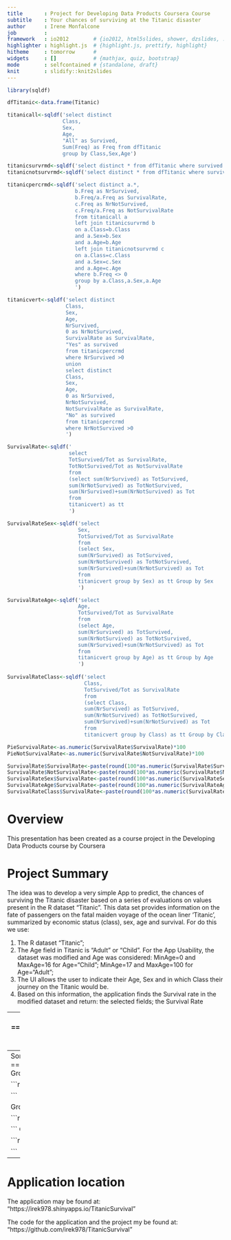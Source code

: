 ```yaml
---
title       : Project for Developing Data Products Coursera Course
subtitle    : Your chances of surviving at the Titanic disaster
author      : Irene Monfalcone
job         : 
framework   : io2012        # {io2012, html5slides, shower, dzslides, ...}
highlighter : highlight.js  # {highlight.js, prettify, highlight}
hitheme     : tomorrow      # 
widgets     : []            # {mathjax, quiz, bootstrap}
mode        : selfcontained # {standalone, draft}
knit        : slidify::knit2slides
---
```

```r
  
library(sqldf)

dfTitanic<-data.frame(Titanic)

titanicall<-sqldf('select distinct 
                  Class,
                  Sex,
                  Age,
                  "All" as Survived,
                  Sum(Freq) as Freq from dfTitanic
                  group by Class,Sex,Age')

titanicsurvrmd<-sqldf('select distinct * from dfTitanic where survived = "Yes"')
titanicnotsurvrmd<-sqldf('select distinct * from dfTitanic where survived = "No"')

titanicpercrmd<-sqldf('select distinct a.*, 
                      b.Freq as NrSurvived, 
                      b.Freq/a.Freq as SurvivalRate, 
                      c.Freq as NrNotSurvived, 
                      c.Freq/a.Freq as NotSurvivalRate
                      from titanicall a 
                      left join titanicsurvrmd b  
                      on a.Class=b.Class
                      and a.Sex=b.Sex 
                      and a.Age=b.Age
                      left join titanicnotsurvrmd c 
                      on a.Class=c.Class
                      and a.Sex=c.Sex 
                      and a.Age=c.Age
                      where b.Freq <> 0
                      group by a.Class,a.Sex,a.Age
                      ')

titanicvert<-sqldf('select distinct 
                   Class,
                   Sex,
                   Age,
                   NrSurvived,
                   0 as NrNotSurvived,
                   SurvivalRate as SurvivalRate,
                   "Yes" as survived
                   from titanicpercrmd 
                   where NrSurvived >0
                   union
                   select distinct 
                   Class,
                   Sex,
                   Age,
                   0 as NrSurvived,
                   NrNotSurvived,
                   NotSurvivalRate as SurvivalRate,
                   "No" as survived
                   from titanicpercrmd
                   where NrNotSurvived >0
                   ')

SurvivalRate<-sqldf(' 
                    select 
                    TotSurvived/Tot as SurvivalRate,
                    TotNotSurvived/Tot as NotSurvivalRate
                    from
                    (select sum(NrSurvived) as TotSurvived,
                    sum(NrNotSurvived) as TotNotSurvived,
                    sum(NrSurvived)+sum(NrNotSurvived) as Tot
                    from
                    titanicvert) as tt
                    ')

SurvivalRateSex<-sqldf('select 
                       Sex,
                       TotSurvived/Tot as SurvivalRate
                       from
                       (select Sex,
                       sum(NrSurvived) as TotSurvived,
                       sum(NrNotSurvived) as TotNotSurvived,
                       sum(NrSurvived)+sum(NrNotSurvived) as Tot
                       from
                       titanicvert group by Sex) as tt Group by Sex
                       ')

SurvivalRateAge<-sqldf('select 
                       Age,
                       TotSurvived/Tot as SurvivalRate
                       from
                       (select Age,
                       sum(NrSurvived) as TotSurvived,
                       sum(NrNotSurvived) as TotNotSurvived,
                       sum(NrSurvived)+sum(NrNotSurvived) as Tot
                       from
                       titanicvert group by Age) as tt Group by Age
                       ')
                           
SurvivalRateClass<-sqldf('select 
                         Class,
                         TotSurvived/Tot as SurvivalRate
                         from
                         (select Class,
                         sum(NrSurvived) as TotSurvived,
                         sum(NrNotSurvived) as TotNotSurvived,
                         sum(NrSurvived)+sum(NrNotSurvived) as Tot
                         from
                         titanicvert group by Class) as tt Group by Class')       

PieSurvivalRate<-as.numeric(SurvivalRate$SurvivalRate)*100
PieNotSurvivalRate<-as.numeric(SurvivalRate$NotSurvivalRate)*100

SurvivalRate$SurvivalRate<-paste(round(100*as.numeric(SurvivalRate$SurvivalRate),2), "%", sep="")
SurvivalRate$NotSurvivalRate<-paste(round(100*as.numeric(SurvivalRate$NotSurvivalRate),2), "%", sep="")
SurvivalRateSex$SurvivalRate<-paste(round(100*as.numeric(SurvivalRateSex$SurvivalRate),2), "%", sep="")
SurvivalRateAge$SurvivalRate<-paste(round(100*as.numeric(SurvivalRateAge$SurvivalRate),2), "%", sep="")
SurvivalRateClass$SurvivalRate<-paste(round(100*as.numeric(SurvivalRateClass$SurvivalRate),2), "%", sep="")

```
Overview
================

This presentation has been created as a course project in the Developing Data Products course by Coursera

Project Summary
================
The idea was to develop a very simple App to predict, the chances of surviving the Titanic disaster based on a series of evaluations on values present in the R dataset "Titanic".
This data set provides information on the fate of passengers on the fatal maiden voyage of the ocean liner ‘Titanic’, summarized by economic status (class), sex, age and survival.
For do this we use:

1. The R dataset "Titanic";
2. The Age field in Titanic is "Adult" or "Child". For the App Usability, the dataset was modified and Age was considered: MinAge=0 and MaxAge=16 for Age="Child"; MinAge=17 and MaxAge=100 for Age="Adult";
3. The UI allows the user to indicate their Age, Sex and in which Class their journey on the Titanic would be.
4. Based on this information, the application finds the Survival rate in the modified dataset and return: the selected fields; the Survival Rate

---
Some information about Titanic Survival Probability 1/2
========================================================
In the Titanic dataset we discovered that the general probability to survive the Titanic disaster was:

```r

SurvivalRate

slices <- c(PieNotSurvivalRate, PieSurvivalRate)
lbls <- c("Not Survived", "Survived")
pct <- round(slices/sum(slices)*100)
lbls <- paste(lbls, pct) # add percents to labels
lbls <- paste(lbls,"%",sep="") # ad % to labels
pie(slices,labels = lbls, col=rainbow(length(lbls)), 
    main="Pie Chart of probability to survive at the Titanic disaster")

```

---
Some information about Titanic Survival Probability 2/2
========================================================
Grouped by Sex the survival probability was:

```r

SurvivalRateSex

```

Grouped by Age the survival probability was:

```r

SurvivalRateAge

```
Grouped by Class the survival probability was:

```r

SurvivalRateClass

```

---
Application location
=====================
The application may be found at:
"https://irek978.shinyapps.io/TitanicSurvival"

The code for the application and the project my be found at:
"https://github.com/irek978/TitanicSurvival"